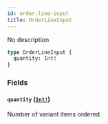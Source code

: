 ```yaml
---
id: order-line-input
title: OrderLineInput
---
```


No description

```graphql
type OrderLineInput {
  quantity: Int!
}
```

### Fields

#### `quantity` ([`Int!`](/api-reference/scalars/int.mdx))

Number of variant items ordered.

